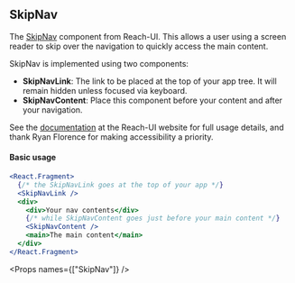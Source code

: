 
<SEO title="SkipNav" />

<Container>
<Article sidebar={[
  { id: 'SkipNav', name: 'SkipNav' },
  { id: 'Basic usage', name: 'Basic usage' },
  { id: 'Props', name: 'Props'}
]}>

# SkipNav

The [SkipNav](https://ui.reach.tech/skip-nav) component from Reach-UI. This allows a user using a screen reader to skip over the navigation to quickly access the main content.

SkipNav is implemented using two components:

- **SkipNavLink**: The link to be placed at the top of your app tree. It will remain hidden unless focused via keyboard.
- **SkipNavContent**: Place this component before your content and after your navigation.

See the [documentation](https://ui.reach.tech/skip-nav) at the Reach-UI website for full usage details, and thank Ryan Florence for making accessibility a priority.

#### Basic usage

```.jsx
<React.Fragment>
  {/* the SkipNavLink goes at the top of your app */}
  <SkipNavLink />
  <div>
    <div>Your nav contents</div>
    {/* while SkipNavContent goes just before your main content */}
    <SkipNavContent />
    <main>The main content</main>
  </div>
</React.Fragment>
```

<Props names={["SkipNav"]} />

</Article>
</Container>
